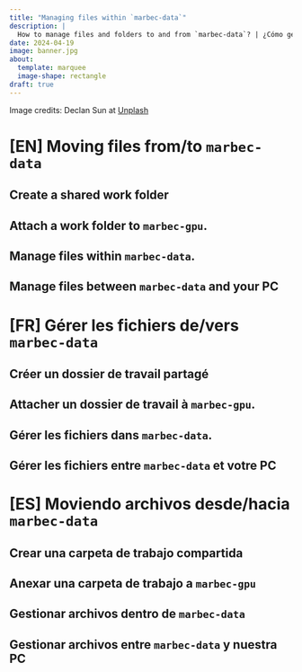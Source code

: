```yaml
---
title: "Managing files within `marbec-data`"
description: |
  How to manage files and folders to and from `marbec-data`? | ¿Cómo gestionar archivos y carpetas dese y hacia `marbec-data`?
date: 2024-04-19
image: banner.jpg
about: 
  template: marquee
  image-shape: rectangle
draft: true
---
```


Image credits: Declan Sun at [Unplash](https://unsplash.com/photos/a-shelf-filled-with-lots-of-white-boxes-8byGIDpCU1w?utm_content=creditShareLink&utm_medium=referral&utm_source=unsplash)

# [EN] Moving files from/to `marbec-data`

## Create a shared work folder

## Attach a work folder to `marbec-gpu`.

## Manage files within `marbec-data`.

## Manage files between `marbec-data` and your PC


# [FR] Gérer les fichiers de/vers `marbec-data`

## Créer un dossier de travail partagé

## Attacher un dossier de travail à `marbec-gpu`.

## Gérer les fichiers dans `marbec-data`.

## Gérer les fichiers entre `marbec-data` et votre PC


# [ES] Moviendo archivos desde/hacia `marbec-data`

## Crear una carpeta de trabajo compartida

## Anexar una carpeta de trabajo a `marbec-gpu`

## Gestionar archivos dentro de `marbec-data`

## Gestionar archivos entre `marbec-data` y nuestra PC

